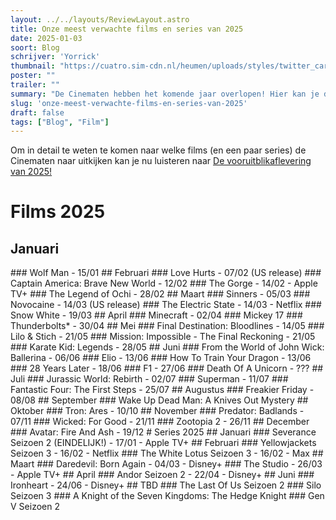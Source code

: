 ```yaml
---
layout: ../../layouts/ReviewLayout.astro
title: Onze meest verwachte films en series van 2025
date: 2025-01-03
soort: Blog
schrijver: 'Yorrick'
thumbnail: "https://cuatro.sim-cdn.nl/heumen/uploads/styles/twitter_card/media/2025.png?h=cf640124&cb=wP6mez-D"
poster: ""
trailer: ""
summary: "De Cinematen hebben het komende jaar overlopen! Hier kan je de lijst aan films en series bekijken die ze hebben besproken."
slug: 'onze-meest-verwachte-films-en-series-van-2025'
draft: false
tags: ["Blog", "Film"]
---
```




Om in detail te weten te komen naar welke films (en een paar series) de Cinematen naar uitkijken kan je nu luisteren naar [De vooruitblikaflevering van 2025!](https://open.spotify.com/episode/13l0V642CfFGXz3FTPCKcn?si=9a09e9a1dc254cbd)

# Films 2025

## Januari
<EmptySpaceM />
### Wolf Man - 15/01
<EmptySpaceS />
<YouTube id="https://www.youtube.com/watch?v=kAw4PH2IQgo" />

<EmptySpaceS />
## Februari
<EmptySpaceM />
### Love Hurts - 07/02 (US release)
<EmptySpaceS />
<YouTube id="https://youtu.be/frYVyUDIwiE" />
<EmptySpaceS />

<EmptySpaceM />
### Captain America: Brave New World - 12/02
<EmptySpaceS />
<YouTube id="https://youtu.be/1pHDWnXmK7Y" />
<EmptySpaceS />

<EmptySpaceM />
### The Gorge - 14/02 - Apple TV+
<EmptySpaceS />
<YouTube id="https://youtu.be/rUSdnuOLebE" />
<EmptySpaceS />

<EmptySpaceS />
### The Legend of Ochi  - 28/02
<EmptySpaceS />
<YouTube id="https://www.youtube.com/watch?v=_jTFLg3arYU" />
<EmptySpaceS />

<EmptySpaceS />
## Maart
<EmptySpaceM />
### Sinners - 05/03
<EmptySpaceS />
<YouTube id="https://youtu.be/bKGxHflevuk" />
<EmptySpaceS />

<EmptySpaceM />
### Novocaine - 14/03 (US release)
<EmptySpaceS />
<YouTube id="https://youtu.be/-PyOIlJEdqA" />
<EmptySpaceS />

<EmptySpaceM />
### The Electric State - 14/03 - Netflix
<EmptySpaceS />
<YouTube id="https://youtu.be/KpN98z8Kf5E" />
<EmptySpaceS />

<EmptySpaceM />
### Snow White - 19/03
<EmptySpaceS />
<YouTube id="hhttps://youtu.be/iV46TJKL8cU" />
<EmptySpaceS />

<EmptySpaceM />
## April
<EmptySpaceM />
### Minecraft - 02/04
<EmptySpaceS />
<YouTube id="https://www.youtube.com/watch?v=wJO_vIDZn-I" />
<EmptySpaceS />

<EmptySpaceM />
### Mickey 17
<EmptySpaceS />
<YouTube id="https://youtu.be/osYpGSz_0i4" />
<EmptySpaceS />

<EmptySpaceM />
### Thunderbolts* - 30/04
<EmptySpaceS />
<YouTube id="https://www.youtube.com/watch?v=v-94Snw-H4o" />
<EmptySpaceS />

<EmptySpaceM />
## Mei
<EmptySpaceM />
### Final Destination: Bloodlines - 14/05

<EmptySpaceM />
### Lilo & Stich - 21/05
<EmptySpaceS />
<YouTube id="https://www.youtube.com/watch?v=m5fMyIImwEY" />
<EmptySpaceS />

<EmptySpaceM />
### Mission: Impossible - The Final Reckoning - 21/05
<EmptySpaceS />
<YouTube id="https://youtu.be/NOhDyUmT9z0" />
<EmptySpaceS />

<EmptySpaceM />
### Karate Kid: Legends - 28/05
<EmptySpaceS />
<YouTube id="https://youtu.be/uPzOyzsnmio" />
<EmptySpaceS />

<EmptySpaceM />
## Juni
<EmptySpaceM />
### From the World of John Wick: Ballerina - 06/06
<EmptySpaceS />
<YouTube id="https://youtu.be/0FSwsrFpkbw" />
<EmptySpaceS />

<EmptySpaceM />
### Elio - 13/06
<EmptySpaceS />
<YouTube id="https://youtu.be/8ocanbiSyV4" />
<EmptySpaceS />

<EmptySpaceM />
### How To Train Your Dragon - 13/06
<EmptySpaceS />
<YouTube id="https://www.youtube.com/watch?v=5lzoxHSn0C0" />
<EmptySpaceS />

<EmptySpaceM />
### 28 Years Later - 18/06
<EmptySpaceS />
<YouTube id="https://youtu.be/mcvLKldPM08" />
<EmptySpaceS />

<EmptySpaceM />
### F1 - 27/06
<EmptySpaceS />
<YouTube id="https://youtu.be/R2Psqs0roW4" />
<EmptySpaceS />

<EmptySpaceM />
### Death Of A Unicorn - ???
<EmptySpaceS />
<YouTube id="https://youtu.be/9cMIarrxLGs" />
<EmptySpaceS />

<EmptySpaceM />
## Juli
<EmptySpaceM />
### Jurassic World: Rebirth - 02/07

<EmptySpaceS />
### Superman - 11/07
<EmptySpaceS />
<YouTube id="https://www.youtube.com/watch?v=uhUht6vAsMY" />
<EmptySpaceS />

<EmptySpaceM />
### Fantastic Four: The First Steps - 25/07

<EmptySpaceS />
## Augustus
<EmptySpaceM />
### Freakier Friday - 08/08

<EmptySpaceM />
## September
<EmptySpaceM />
### Wake Up Dead Man: A Knives Out Mystery

<EmptySpaceM />
## Oktober
<EmptySpaceM />
### Tron: Ares - 10/10

<EmptySpaceM />
## November
<EmptySpaceM />
### Predator: Badlands - 07/11

<EmptySpaceM />
### Wicked: For Good - 21/11

<EmptySpaceM />
### Zootopia 2 - 26/11

<EmptySpaceM />
## December
<EmptySpaceM />
### Avatar: Fire And Ash - 19/12

<EmptySpaceM />

<EmptySpaceM />
# Series 2025

<EmptySpaceM />
## Januari
<EmptySpaceS />
### Severance Seizoen 2 (EINDELIJK!) - 17/01 - Apple TV+
<EmptySpaceS />
<YouTube id="https://youtu.be/_UXKlYvLGJY" />
<EmptySpaceS />

<EmptySpaceM />
## Februari
<EmptySpaceS />
### Yellowjackets Seizoen 3 - 16/02 - Netflix
<EmptySpaceS />
<YouTube id="https://youtu.be/EUB7eqmK4vg" />
<EmptySpaceS />

<EmptySpaceS />
### The White Lotus Seizoen 3 - 16/02 - Max
<EmptySpaceS />
<YouTube id="https://youtu.be/DrU8ofww-NI" />
<EmptySpaceS />

<EmptySpaceM />
## Maart
<EmptySpaceS />
### Daredevil: Born Again - 04/03 - Disney+
<EmptySpaceS />
<YouTube id="https://youtu.be/ifCnqvvlGAU" />
<EmptySpaceS />

<EmptySpaceS />
### The Studio - 26/03 - Apple TV+
<EmptySpaceS />
<YouTube id="https://youtu.be/ucgsmqxSJ1c" />
<EmptySpaceS />

<EmptySpaceM />
## April
<EmptySpaceS />
### Andor Seizoen 2 - 22/04 - Disney+

<EmptySpaceM />
## Juni
<EmptySpaceS />
### Ironheart - 24/06 - Disney+
<EmptySpaceS />
<YouTube id="https://youtu.be/qUJMjK-rnuA" />
<EmptySpaceS />

<EmptySpaceS />
## TBD

<EmptySpaceS />
### The Last Of Us Seizoen 2
<EmptySpaceS />
<YouTube id="https://youtu.be/BOsAJ7oe2QE" />
<EmptySpaceS />

<EmptySpaceS />
### Silo Seizoen 3

<EmptySpaceS />
### A Knight of the Seven Kingdoms: The Hedge Knight
<EmptySpaceS />
<YouTube id="https://youtu.be/YQpxrJWjLFc" />
<EmptySpaceS />

<EmptySpaceS />
### Gen V Seizoen 2
<EmptySpaceS />
